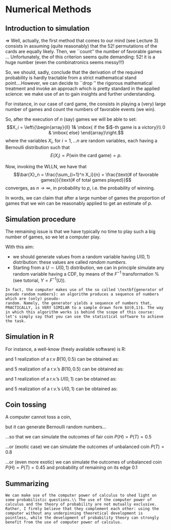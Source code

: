 # Numerical Methods {#numericalmethods}


## Introduction to simulation

\color{red} \textbf{Q.} \textit{How can we determine the probability of winning a match in a card game (it does not really matter which game are we talking about, the only relevant point is that we make use of 52 standards playing cards)?} \color{black}

$\Rightarrow$  Well, actually, the first method that comes to our mind (see Lecture 3) consists in assuming (quite reasonably) that the 
$52!$ permutations of the cards are equally likely. Then, we ``count'' the number of favorable games ... \pause 
Unfortunately, the \textbf{implementation} of this criterion seems quite demanding: $52!$ it is a huge number (even the combinatronics
seems messy!!!)


So, we should, sadly, conclude that  the derivation of the required probability is hardly tractable from a strict mathematical stand point....However, 
we can decide to ``drop '' the rigorous mathematical treatment and invoke an approach which is pretty standard
in the applied science: we make use of an \textbf{experiment} to gain insights and further understanding.

For instance,  in our case of card game, the \textbf{experiment} consists in playing a (very) large number of games and count the numbers of favorable events (we win).

So, after the execution of $n$ (say) games we will be able to set:
$$X_i = \left\{\begin{array}{ll} 1& \mbox{ if the $i$-th game is a victory}\\ 0 & \mbox{ else} \end{array}\right.$$
where the variables $X_i$, for $i=1,...n$ are random variables, each having a Bernoulli distribution such that
$$E(X_i) = P(\text{win the card game}) = p.$$


Now, invoking the WLLN, we have that
$$\bar{X}_n = \frac{\sum_{i=1}^n X_i}{n} = \frac{\text{# of favorable games}}{\text{# of total games played}}$$
converges, as $n \to \infty$, in probability to $p$, i.e. the probability of winning. 



In words, we can claim that after a large number of games the proportion
of games that we win can be reasonably applied to get an estimate of $p$. 


\begin{definition} 
The method which determines/estimates the probability ($p$) using experimentation (e.g., performing a long experiment in a computer, as in our example) is called **simulation**.
\end{definition} 







## Simulation procedure

The remaining issue is that we have typically no time to play such a big number of games, so we let a computer play. 
<!-- %We, typically, have no time to play a large number of card games, so we exploit a computer.  -->

With this aim:

- we should generate values from a random  variable 
having $U(0,1)$ distribution: these values are called _random numbers_. 
- Starting from a $U \sim U(0,1)$ distribution, we can in principle simulate any random variable having a CDF, by means of the $F^{-1}$ transformation % (see tutorial, $Y=F^{-1}(U)$).

```remark
In fact, the computer makes use of the so called \textbf{generator of pseudo random numbers}: an algorithm produces a sequence of numbers which are (only) pseudo-
random. Namely, the generator yields a sequence of numbers that, PRACTICALLY, is VERY SIMILAR to a sample drawn form $U(0,1)$. The way in which this algorithm works is behind the scope of this course: let's simply say that you can use the statistical software to achieve the task. 
```


## Simulation in R

For instance, a well-know (freely available software) is R:

\begin{center}
\url{https://cran.r-project.org}	
\end{center}


\medskip

and 1 realization of a r.v  $B(10, 0.5)$ can be obtained as:

\medskip


\begin{figure}[ptb]\centering
\includegraphics[width=0.35\textwidth,height=0.35\textheight]{sim1.pdf}
\end{figure}

and 5 realization of a r.v.'s  $B(10, 0.5)$ can be obtained as:




\begin{figure}[ptb]\centering
\includegraphics[width=0.35\textwidth,height=0.3\textheight]{sim2.pdf}
\end{figure}




and 1 realization of a r.v.'s  $U(0, 1)$ can be obtained as:

\medskip

\begin{center} % set.seed(2)
\begin{figure}[ptb]\centering
\includegraphics[width=0.25\textwidth,height=0.15\textheight]{sim3.pdf}
\end{figure}
\end{center}

and 5 realization of a r.v.'s  $U(0, 1)$ can be obtained as:

\medskip

\begin{center} % set.seed(2)
\begin{figure}[ptb]\centering
\includegraphics[width=0.75\textwidth,height=0.15\textheight]{sim4.pdf}
\end{figure}
\end{center}


## Coin tossing

A computer cannot toss a coin, 



\begin{figure}[ptb]\centering
\includegraphics[width=0.75\textwidth,height=0.65\textheight]{sim5.pdf}
\end{figure}




but it can generate Bernoulli random numbers...

...so that we can simulate the outcomes of fair coin $P(H)=P(T)=0.5$

\begin{center} % set.seed(2)
\begin{figure}[ptb]\centering
\includegraphics[width=0.5\textwidth,height=0.65\textheight]{sim6.pdf}
\end{figure}
\end{center}


...or (exotic case) we can simulate the outcomes of unbalanced coin $P(T)=0.8$

\begin{center} % set.seed(2)
\begin{figure}[ptb]\centering
\includegraphics[width=0.55\textwidth,height=0.6\textheight]{sim7.pdf}
\end{figure}
\end{center}


...or (even more exotic) we can simulate the outcomes of unbalanced coin $P(H)=P(T)=0.45$ and probability of remaining
 on its edge $0.1$


\begin{center} % set.seed(2)
\begin{figure}[ptb]\centering
\includegraphics[width=0.55\textwidth,height=0.6\textheight]{sim8.pdf}
\end{figure}
\end{center}



## Summarizing

```remark
We can make use of the computer power of calculus to shed light on some probabilistic questions.\\ The use of the computer power of calculus and the theory of probability are not mutually exclusive. Rather, I firmly believe that they complement each other: using the computer without any underpinning theoretical development is pointless, while the development of probability theory can strongly benefit from the use of computer power of calculus. 
```





